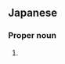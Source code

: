 ==Japanese==
{{ja-kanjitab|本|木}}

===Proper noun===
{{ja-pos|proper|もとき}}

# {{surname|lang=ja|sort=もとき}}